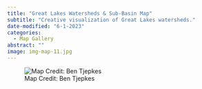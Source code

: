 ```yaml
---
title: "Great Lakes Watersheds & Sub-Basin Map"
subtitle: "Creative visualization of Great Lakes watersheds."
date-modified: "6-1-2023"
categories:
  - Map Gallery
abstract: ""
image: img-map-11.jpg
---
```


![Map Credit: Ben Tjepkes](img-map-11.jpg){.image-bordered }
